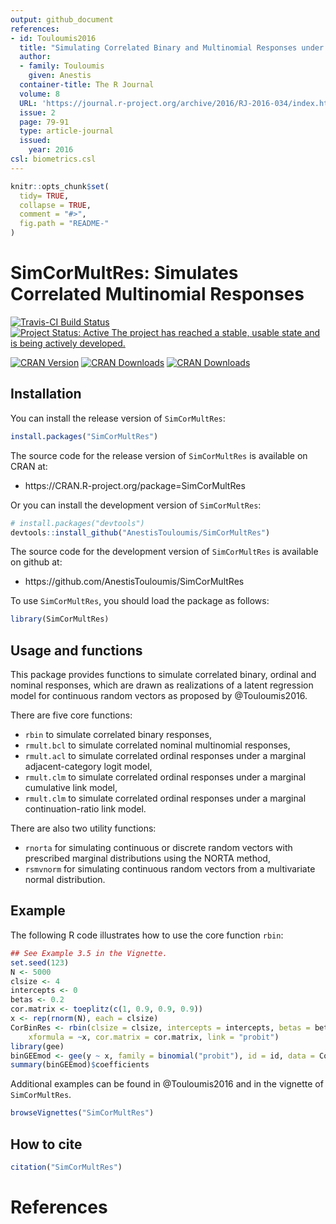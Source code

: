 ```yaml
---
output: github_document
references:
- id: Touloumis2016
  title: "Simulating Correlated Binary and Multinomial Responses under Marginal Model Specification: The SimCorMultRes Package"
  author:
  - family: Touloumis
    given: Anestis
  container-title: The R Journal
  volume: 8
  URL: 'https://journal.r-project.org/archive/2016/RJ-2016-034/index.html'
  issue: 2
  page: 79-91
  type: article-journal
  issued:
    year: 2016
csl: biometrics.csl    
---
```


<!-- README.md is generated from README.Rmd. Please edit that file -->

```r
knitr::opts_chunk$set(
  tidy= TRUE,
  collapse = TRUE,
  comment = "#>",
  fig.path = "README-"
)
```

# SimCorMultRes: Simulates Correlated Multinomial Responses

[![Travis-CI Build Status](https://travis-ci.org/AnestisTouloumis/SimCorMultRes.svg?branch=master)](https://travis-ci.org/AnestisTouloumis/SimCorMultRes)
[![Project Status: Active The project has reached a stable, usable state and is being actively developed.](http://www.repostatus.org/badges/latest/active.svg)](http://www.repostatus.org/#active) 

[![CRAN Version](https://www.r-pkg.org/badges/version/SimCorMultRes?color=blue)](https://cran.r-project.org/package=SimCorMultRes)
[![CRAN Downloads](https://cranlogs.r-pkg.org/badges/grand-total/SimCorMultRes?color=blue)](https://cranlogs.r-pkg.org/badges/grand-total/SimCorMultRes)
[![CRAN Downloads](https://cranlogs.r-pkg.org/badges/SimCorMultRes)](https://cran.r-project.org/package=SimCorMultRes)



## Installation

You can install the release version of `SimCorMultRes`:

```r
install.packages("SimCorMultRes")
```

The source code for the release version of `SimCorMultRes` is available on CRAN at:

- https://CRAN.R-project.org/package=SimCorMultRes

Or you can install the development version of `SimCorMultRes`:

```r
# install.packages("devtools")
devtools::install_github("AnestisTouloumis/SimCorMultRes")
```

The source code for the development version of `SimCorMultRes` is available on github at:

- https://github.com/AnestisTouloumis/SimCorMultRes

To use `SimCorMultRes`, you should load the package as follows:

```r
library(SimCorMultRes)
```

## Usage and functions

This package provides functions to simulate correlated binary, ordinal and nominal responses, which are drawn as realizations of a latent regression model for continuous random vectors as proposed by @Touloumis2016.


There are five core functions:

- `rbin` to simulate correlated binary responses,
- `rmult.bcl` to simulate correlated nominal multinomial responses,
- `rmult.acl` to simulate correlated ordinal responses under a marginal adjacent-category logit model,
- `rmult.clm` to simulate correlated ordinal responses under a marginal cumulative link model,
- `rmult.clm` to simulate correlated ordinal responses under a marginal continuation-ratio link model.


There are also two utility functions:

- `rnorta` for simulating continuous or discrete random vectors with prescribed marginal distributions using the NORTA method,
- `rsmvnorm` for simulating continuous random vectors from a multivariate normal distribution.


## Example

The following R code illustrates how to use the core function `rbin`:

```r
## See Example 3.5 in the Vignette.
set.seed(123)
N <- 5000
clsize <- 4
intercepts <- 0
betas <- 0.2
cor.matrix <- toeplitz(c(1, 0.9, 0.9, 0.9))
x <- rep(rnorm(N), each = clsize)
CorBinRes <- rbin(clsize = clsize, intercepts = intercepts, betas = betas, 
    xformula = ~x, cor.matrix = cor.matrix, link = "probit")
library(gee)
binGEEmod <- gee(y ~ x, family = binomial("probit"), id = id, data = CorBinRes$simdata)
summary(binGEEmod)$coefficients
```

Additional examples can be found in @Touloumis2016 and in the vignette of `SimCorMultRes`.

```r
browseVignettes("SimCorMultRes")
```

## How to cite

```r
citation("SimCorMultRes")
```

# References
